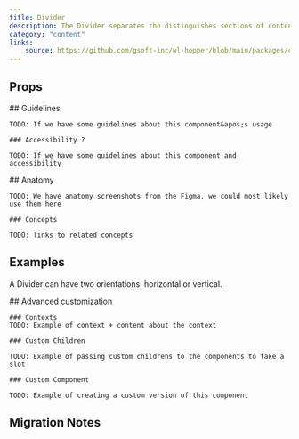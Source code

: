 ```yaml
---
title: Divider
description: The Divider separates the distinguishes sections of content or groups.
category: "content"
links:
    source: https://github.com/gsoft-inc/wl-hopper/blob/main/packages/components/src/content/src/Divider.tsx
---
```


<Example src="Divider/docs/preview" isOpen />

## Props

<PropTable component="Divider" />

<FeatureFlag flag="next">
    ## Guidelines

    TODO: If we have some guidelines about this component&apos;s usage

    ### Accessibility ?

    TODO: If we have some guidelines about this component and accessibility
</FeatureFlag>

<FeatureFlag flag="rc">
    ## Anatomy

    TODO: We have anatomy screenshots from the Figma, we could most likely use them here

    ### Concepts

    TODO: links to related concepts
</FeatureFlag>

## Examples

A Divider can have two orientations: horizontal or vertical.

<Example src="Divider/docs/orientation" />

<FeatureFlag flag="next">
    ## Advanced customization

    ### Contexts
    TODO: Example of context + content about the context

    ### Custom Children

    TODO: Example of passing custom childrens to the components to fake a slot

    ### Custom Component

    TODO: Example of creating a custom version of this component
</FeatureFlag>

## Migration Notes

<MigrateGuide src="Divider/docs/migration-notes" />
